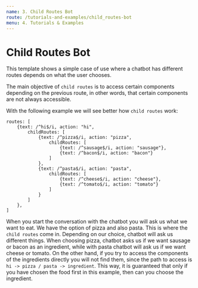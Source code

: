 ```yaml
---
name: 3. Child Routes Bot
route: /tutorials-and-examples/child_routes-bot
menu: 4. Tutorials & Examples
---
```


# Child Routes Bot

This template shows a simple case of use where a chatbot has different routes depends on what the user chooses.

The main objective of `child routes` is to access certain components depending on the previous route, in other words, that certain components are not always accessible.

With the following example we will see better how `child routes` work:

```
routes: [
    {text: /^hi$/i, action: "hi",
        childRoutes: [
            {text: /^pizza$/i, action: "pizza", 
                childRoutes: [
                    {text: /^sausage$/i, action: "sausage"},
                    {text: /^bacon$/i, action: "bacon"}
                ]
            },
            {text: /^pasta$/i, action: "pasta", 
                childRoutes: [
                    {text: /^cheese$/i, action: "cheese"},
                    {text: /^tomato$/i, action: "tomato"}
                ]
            }
        ]
    },
] 
```

When you start the conversation with the chatbot you will ask us what we want to eat. We have the option of pizza and also pasta. This is where the `child routes` come in. Depending on our choice, chatbot will ask us different things. When choosing pizza, chatbot asks us if we want sausage or bacon as an ingredient, while with pasta chatbot will ask us if we want cheese or tomato. On the other hand, if you try to access the components of the ingredients directly you will not find them, since the path to access is `hi -> pizza / pasta -> ingredient`. This way, it is guaranteed that only if you have chosen the food first in this example, then can you choose the ingredient.